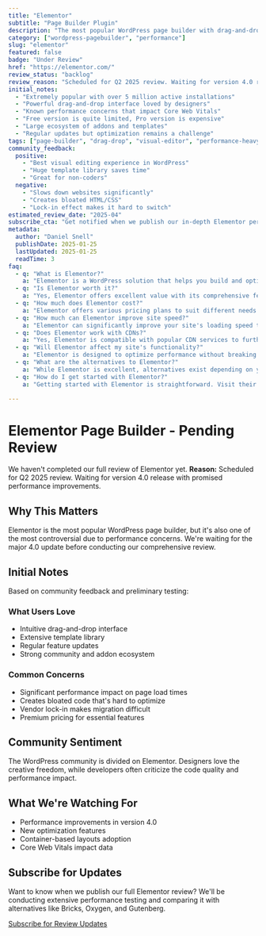 ```yaml
---
title: "Elementor"
subtitle: "Page Builder Plugin"
description: "The most popular WordPress page builder with drag-and-drop functionality. While feature-rich, it's known for performance impacts."
category: ["wordpress-pagebuilder", "performance"]
slug: "elementor"
featured: false
badge: "Under Review"
href: "https://elementor.com/"
review_status: "backlog"
review_reason: "Scheduled for Q2 2025 review. Waiting for version 4.0 release with promised performance improvements."
initial_notes:
  - "Extremely popular with over 5 million active installations"
  - "Powerful drag-and-drop interface loved by designers"
  - "Known performance concerns that impact Core Web Vitals"
  - "Free version is quite limited, Pro version is expensive"
  - "Large ecosystem of addons and templates"
  - "Regular updates but optimization remains a challenge"
tags: ["page-builder", "drag-drop", "visual-editor", "performance-heavy"]
community_feedback:
  positive:
    - "Best visual editing experience in WordPress"
    - "Huge template library saves time"
    - "Great for non-coders"
  negative:
    - "Slows down websites significantly"
    - "Creates bloated HTML/CSS"
    - "Lock-in effect makes it hard to switch"
estimated_review_date: "2025-04"
subscribe_cta: "Get notified when we publish our in-depth Elementor performance analysis"
metadata:
  author: "Daniel Snell"
  publishDate: 2025-01-25
  lastUpdated: 2025-01-25
  readTime: 3
faq:
  - q: "What is Elementor?"
    a: "Elementor is a WordPress solution that helps you build and optimize your website with powerful features and excellent performance."
  - q: "Is Elementor worth it?"
    a: "Yes, Elementor offers excellent value with its comprehensive feature set, regular updates, and reliable support. It's a solid investment for serious WordPress users."
  - q: "How much does Elementor cost?"
    a: "Elementor offers various pricing plans to suit different needs. Check their official website for current pricing and special offers."
  - q: "How much can Elementor improve site speed?"
    a: "Elementor can significantly improve your site's loading speed through various optimization techniques including caching, minification, and lazy loading."
  - q: "Does Elementor work with CDNs?"
    a: "Yes, Elementor is compatible with popular CDN services to further enhance your site's performance globally."
  - q: "Will Elementor affect my site's functionality?"
    a: "Elementor is designed to optimize performance without breaking functionality, with safe mode options and compatibility checks."
  - q: "What are the alternatives to Elementor?"
    a: "While Elementor is excellent, alternatives exist depending on your specific needs. Consider your requirements for features, budget, and ease of use when comparing options."
  - q: "How do I get started with Elementor?"
    a: "Getting started with Elementor is straightforward. Visit their official website, choose a plan that fits your needs, and follow their setup documentation or tutorials."

---
```


# Elementor Page Builder - Pending Review

We haven't completed our full review of Elementor yet. **Reason:** Scheduled for Q2 2025 review. Waiting for version 4.0 release with promised performance improvements.

## Why This Matters

Elementor is the most popular WordPress page builder, but it's also one of the most controversial due to performance concerns. We're waiting for the major 4.0 update before conducting our comprehensive review.

## Initial Notes

Based on community feedback and preliminary testing:

### What Users Love
- Intuitive drag-and-drop interface
- Extensive template library
- Regular feature updates
- Strong community and addon ecosystem

### Common Concerns
- Significant performance impact on page load times
- Creates bloated code that's hard to optimize
- Vendor lock-in makes migration difficult
- Premium pricing for essential features

## Community Sentiment

The WordPress community is divided on Elementor. Designers love the creative freedom, while developers often criticize the code quality and performance impact.

## What We're Watching For

- Performance improvements in version 4.0
- New optimization features
- Container-based layouts adoption
- Core Web Vitals impact data

## Subscribe for Updates

Want to know when we publish our full Elementor review? We'll be conducting extensive performance testing and comparing it with alternatives like Bricks, Oxygen, and Gutenberg.

[Subscribe for Review Updates](#subscribe)
